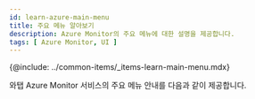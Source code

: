 ```yaml
---
id: learn-azure-main-menu
title: 주요 메뉴 알아보기
description: Azure Monitor의 주요 메뉴에 대한 설명을 제공합니다.
tags: [ Azure Monitor, UI ]
---
```


{@include: ../common-items/_items-learn-main-menu.mdx}  

와탭 Azure Monitor 서비스의 주요 메뉴 안내를 다음과 같이 제공합니다.


<DocCardList/>